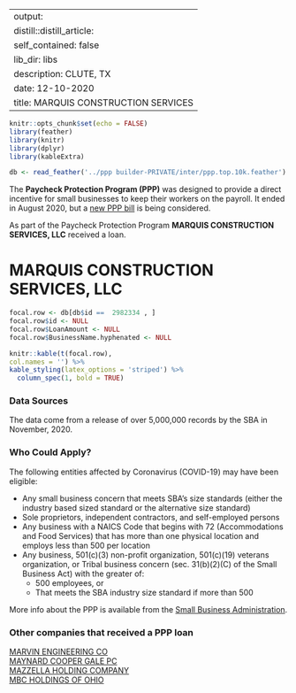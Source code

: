 
---
output:
  distill::distill_article:
    self_contained: false
    lib_dir: libs
description: CLUTE, TX 
date: 12-10-2020
title: MARQUIS CONSTRUCTION SERVICES 
---




```r
knitr::opts_chunk$set(echo = FALSE)
library(feather)
library(knitr)
library(dplyr)
library(kableExtra)

db <- read_feather('../ppp builder-PRIVATE/inter/ppp.top.10k.feather')

```



The **Paycheck Protection Program (PPP)** was designed to provide a direct incentive for small businesses to keep their workers on the payroll. It ended in August 2020, but a [new PPP bill](https://thehill.com/policy/finance/529092-bipartisan-support-for-new-ppp-loans-gains-momentum-in-congress) is being considered.

As part of the Paycheck Protection Program **MARQUIS CONSTRUCTION SERVICES, LLC** received a loan.


# MARQUIS CONSTRUCTION SERVICES, LLC 

```r
focal.row <- db[db$id ==  2982334 , ]
focal.row$id <- NULL
focal.row$LoanAmount <- NULL
focal.row$BusinessName.hyphenated <- NULL

knitr::kable(t(focal.row), 
col.names = '') %>%
kable_styling(latex_options = 'striped') %>%
  column_spec(1, bold = TRUE)


```

### Data Sources

The data come from a release of over 5,000,000 records by the SBA in November, 2020.


### Who Could Apply?

The following entities affected by Coronavirus (COVID-19) may have been eligible:

+ Any small business concern that meets SBA’s size standards (either the industry based sized standard or the alternative size standard)
+ Sole proprietors, independent contractors, and self-employed persons
+ Any business with a NAICS Code that begins with 72 (Accommodations and Food Services) that has more than one physical location and employs less than 500 per location
+ Any business, 501(c)(3) non-profit organization, 501(c)(19) veterans organization, or Tribal business concern (sec. 31(b)(2)(C) of the Small Business Act) with the greater of:
  + 500 employees, or 
  + That meets the SBA industry size standard if more than 500


More info about the PPP is available from the [Small Business Administration](https://www.sba.gov/funding-programs/loans/coronavirus-relief-options/paycheck-protection-program).

 
### Other companies that received a PPP loan 
   
 [MARVIN ENGINEERING CO](/Paycheck-Protection-Program/2992628-MARVIN-ENGINEERING-CO) <br> [MAYNARD COOPER GALE PC](/Paycheck-Protection-Program/3027589-MAYNARD-COOPER-GALE-PC) <br> [MAZZELLA HOLDING COMPANY](/Paycheck-Protection-Program/3029237-MAZZELLA-HOLDING-COMPANY) <br> [MBC HOLDINGS OF OHIO](/Paycheck-Protection-Program/3030316-MBC-HOLDINGS-OF-OHIO) <br>
